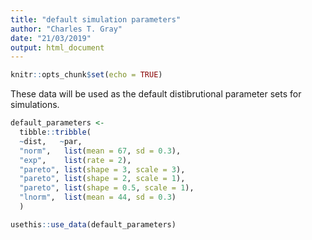 ```yaml
---
title: "default simulation parameters"
author: "Charles T. Gray"
date: "21/03/2019"
output: html_document
---
```


```r
knitr::opts_chunk$set(echo = TRUE)
```


These data will be used as the default distibrutional parameter sets for simulations.

```r

default_parameters <- 
  tibble::tribble(
  ~dist,   ~par, 
  "norm",   list(mean = 67, sd = 0.3), 
  "exp",    list(rate = 2), 
  "pareto", list(shape = 3, scale = 3), 
  "pareto", list(shape = 2, scale = 1), 
  "pareto", list(shape = 0.5, scale = 1), 
  "lnorm",  list(mean = 44, sd = 0.3)
  )


```

```r
usethis::use_data(default_parameters)

```

